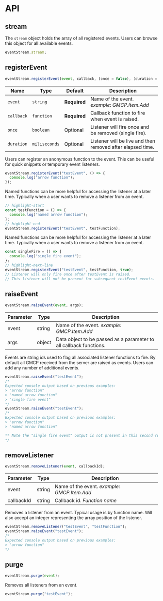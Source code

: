# API

## stream

The `stream` object holds the array of all registered events. Users can browse this object for all available events.

```js
eventStream.stream;
```

## registerEvent

```js
eventStream.registerEvent(event, callback, (once = false), (duration = false));
```

| Name       | Type          | Default      | Description                                                |
| ---------- | ------------- | ------------ | ---------------------------------------------------------- |
| `event`    | `string`      | **Required** | Name of the event. _example: GMCP.Item.Add_                |
| `callback` | `function`    | **Required** | Callback function to fire when event is raised.            |
| `once`     | `boolean`     | Optional     | Listener will fire once and be removed (single fire).      |
| `duration` | `miliseconds` | Optional     | Listener will be live and then removed after elapsed time. |

Users can register an anonymous function to the event. This can be useful for quick snippets or temporary event listeners.

```js
eventStream.registerEvent("testEvent", () => {
  console.log("arrow function");
});
```

Named functions can be more helpful for accessing the listener at a later time. Typically when a user wants to remove a listener from an event.

```js
// highlight-start
const testFunction = () => {
  console.log("named arrow function");
};
// highlight-end
eventStream.registerEvent("testEvent", testFunction);
```

Named functions can be more helpful for accessing the listener at a later time. Typically when a user wants to remove a listener from an event.

```js sdfasdf
const singleFire = () => {
  console.log("single fire event");
};
// highlight-next-line
eventStream.registerEvent("testEvent", testFunction, true);
// Listener will only fire once after testEvent is raised.
// This listener will not be present for subsequent testEvent events.
```

## raiseEvent

```js
eventStream.raiseEvent(event, args);
```

| Parameter | Type   | Description                                                        |
| --------- | ------ | ------------------------------------------------------------------ |
| event     | string | Name of the event. _example: GMCP.Item.Add_                        |
| args      | object | Data object to be passed as a parameter to all callback functions. |

Events are string ids used to flag all associated listener functions to fire. By default all GMCP received from the server are raised as events. Users can add any number of additional events.

```js
eventStream.raiseEvent("testEvent");
/*
Expected console output based on previous examples:
> "arrow function"
> "named arrow function"
> "single fire event"
*/
eventStream.raiseEvent("testEvent");
/*
Expected console output based on previous examples:
> "arrow function"
> "named arrow function"

** Note the "single fire event" output is not present in this second run
*/
```

## removeListener

```js
eventStream.removeListener(event, callbackId);
```

| Parameter  | Type   | Description                                 |
| ---------- | ------ | ------------------------------------------- |
| event      | string | Name of the event. _example: GMCP.Item.Add_ |
| callbackId | string | Callback id. _Function name_                |

Removes a listener from an event. Typical usage is by function name. Will also accept an integer representing the array position of the listener.

```js
eventStream.removeListener("testEvent", "testFunction");
eventStream.raiseEvent("testEvent");
/*
Expected console output based on previous examples:
> "arrow function"
*/
```

## purge

```js
eventStream.purge(event);
```

Removes all listeners from an event.

```js
eventStream.purge("testEvent");
```

